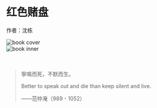 
# 红色赌盘

作者：沈栋

<div style={{display: "flex"}}>

<div style={{flex: 1}}>
<img src={CoverImage} alt="book cover" width={"300px"} />
</div>
<div style={{flex: 1}}>
<img src={InnerImage} alt="book inner" width={"300px"} />
</div>
</div>

<br/>
<br/>

> 寧鳴而死，不默而生。
>
> Better to speak out and die than keep silent and live.
>
> ——范仲淹（989 - 1052）
